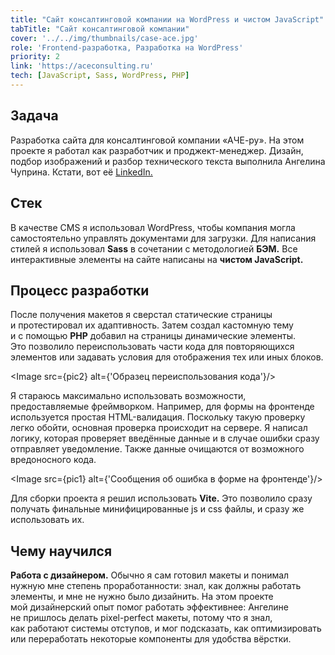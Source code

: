```yaml
---
title: "Сайт консалтинговой компании на WordPress и чистом JavaScript"
tabTitle: "Сайт консалтинговой компании"
cover: '../../img/thumbnails/case-ace.jpg'
role: 'Frontend-разработка, Разработка на WordPress'
priority: 2
link: 'https://aceconsulting.ru'
tech: [JavaScript, Sass, WordPress, PHP]
---
```




## Задача

Разработка сайта для консалтинговой компании «АЧЕ-ру». На этом проекте я работал как разработчик и проджект-менеджер. Дизайн, подбор изображений и разбор технического текста выполнила Ангелина Чуприна. Кстати, вот её [LinkedIn.](https://www.linkedin.com/in/angechuprina/)


## Стек

В качестве CMS я использовал WordPress, чтобы компания могла самостоятельно управлять документами для загрузки.
Для написания стилей я использовал **Sass** в сочетании с методологией **БЭМ.**
Все интерактивные элементы на сайте написаны на **чистом JavaScript.**

## Процесс разработки

После получения макетов я сверстал статические страницы и протестировал их адаптивность. Затем создал кастомную тему и с помощью **PHP** добавил на страницы динамические элементы. Это позволило переиспользовать части кода для повторяющихся элементов или задавать условия для отображения тех или иных блоков.

<Image src={pic2} alt={'Образец переиспользования кода'}/>

Я стараюсь максимально использовать возможности, предоставляемые фреймворком. Например, для формы на фронтенде используется простая HTML-валидация. Поскольку такую проверку легко обойти, основная проверка происходит на сервере. Я написал логику, которая проверяет введённые данные и в случае ошибки сразу отправляет уведомление. Также данные очищаются от возможного вредоносного кода.

<Image src={pic1} alt={'Сообщения об ошибка в форме на фронтенде'}/>


Для сборки проекта я решил использовать **Vite.** Это позволило сразу получать финальные минифицированные js и css файлы, и сразу же использовать их.


## Чему научился

**Работа с дизайнером.** Обычно я сам готовил макеты и понимал нужную мне степень проработанности: знал, как должны работать элементы, и мне не нужно было дизайнить. На этом проекте мой дизайнерский опыт помог работать эффективнее: Ангелине не пришлось делать pixel-perfect макеты, потому что я знал, как работают системы отступов, и мог подсказать, как оптимизировать или переработать некоторые компоненты для удобства вёрстки.
